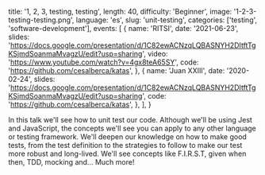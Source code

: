   title: '1, 2, 3, testing, testing',
  length: 40,
  difficulty: 'Beginner',
  image: '1-2-3-testing-testing.png',
  language: 'es',
  slug: 'unit-testing',
  categories: ['testing', 'software-development'],
  events: [
    {
      name: 'RITSI',
      date: '2021-06-23',
      slides: 'https://docs.google.com/presentation/d/1C82ewACNzqLQBASNYH2DItftTgKSjmdSoanmaMvagzU/edit?usp=sharing',
      video: 'https://www.youtube.com/watch?v=4gx8teA65SY',
      code: 'https://github.com/cesalberca/katas',
    },
    {
      name: 'Juan XXIII',
      date: '2020-02-24',
      slides: 'https://docs.google.com/presentation/d/1C82ewACNzqLQBASNYH2DItftTgKSjmdSoanmaMvagzU/edit?usp=sharing',
      code: 'https://github.com/cesalberca/katas',
    },
  ],
}

In this talk we'll see how to unit test our code. Although we'll be using Jest and JavaScript, the concepts we'll see you can apply to any other language or testing framework. We'll deepen our knowledge on how to make good tests, from the test definition to the strategies to follow to make our test more robust and long-lived. We'll see concepts like F.I.R.S.T, given when then, TDD, mocking and... Much more!
